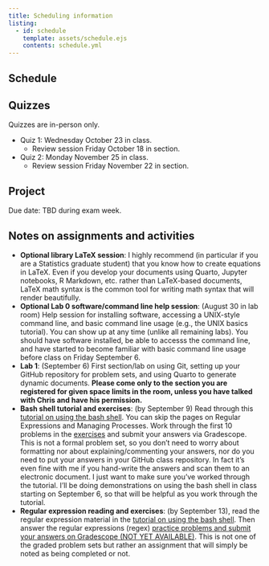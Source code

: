 ```yaml
---
title: Scheduling information
listing:
  - id: schedule
    template: assets/schedule.ejs
    contents: schedule.yml
---
```


## Schedule

::: {#schedule}
:::


## Quizzes

Quizzes are in-person only. 

- Quiz 1: Wednesday October 23 in class.
  - Review session Friday October 18 in section.
- Quiz 2: Monday November 25 in class.
  - Review session Friday November 22 in section.

## Project

Due date: TBD during exam week.

## Notes on assignments and activities

- **Optional library LaTeX session**: I highly recommend (in particular if you are a Statistics graduate student) that you know how to create equations in LaTeX. Even if you develop your documents using Quarto, Jupyter notebooks, R Markdown, etc. rather than LaTeX-based documents, LaTeX math syntax is the common tool for writing math syntax that will render beautifully. 
- **Optional Lab 0 software/command line help session**: (August 30 in lab room) Help session for installing software, accessing a UNIX-style command line, and basic command line usage (e.g., the UNIX basics tutorial). You can show up at any time (unlike all remaining labs). You should have software installed, be able to accesss the command line, and have started to become familiar with basic command line usage before class on Friday September 6.
- **Lab 1**: (September 6) First section/lab on using Git, setting up your GitHub repository for problem sets, and using Quarto to generate dynamic documents. **Please come only to the section you are registered for given space limits in the room, unless you have talked with Chris and have his permission.** 
- **Bash shell tutorial and exercises**: (by September 9) Read through this [tutorial on using the bash shell](https://berkeley-scf.github.io/tutorial-using-bash). You can skip the pages on Regular Expressions and Managing Processes. Work through the first 10 problems in the [exercises](https://berkeley-scf.github.io/tutorial-using-bash/exercises) and submit your answers via Gradescope. This is not a formal problem set, so you don't need to worry about formatting nor about explaining/commenting your answers, nor do you need to put your answers in your GitHub class repository. In fact it's even fine with me if you hand-write the answers and scan them to an electronic document. I just want to make sure you've worked through the tutorial. I'll be doing demonstrations on using the bash shell in class starting on September 6, so that will be helpful as you work through the tutorial.
- **Regular expression reading and exercises**: (by September 13), read the regular expression material in the [tutorial on using the bash shell](https://berkeley-scf.github.io/tutorial-using-bash/regex). Then answer the regular expressions (regex) [practice problems and submit your answers on Gradescope (NOT YET AVAILABLE)](ps/regex). This is not one of the graded problem sets but rather an assignment that will simply be noted as being completed or not.


